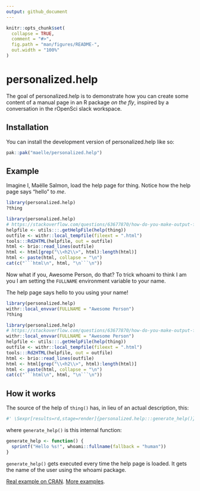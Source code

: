 ```yaml
---
output: github_document
---
```


<!-- README.md is generated from README.Rmd. Please edit that file -->

```r
knitr::opts_chunk$set(
  collapse = TRUE,
  comment = "#>",
  fig.path = "man/figures/README-",
  out.width = "100%"
)
```

# personalized.help

<!-- badges: start -->
<!-- badges: end -->

The goal of personalized.help is to demonstrate how you can create some content of a manual page in an R package _on the fly_, inspired by a conversation in the rOpenSci slack workspace.

## Installation

You can install the development version of personalized.help like so:

``` r
pak::pak("maelle/personalized.help")
```

## Example

Imagine I, Maëlle Salmon, load the help page for thing.
Notice how the help page says "hello" to _me_.

```r
library(personalized.help)
?thing
```

```r
library(personalized.help)
# https://stackoverflow.com/questions/63677870/how-do-you-make-output-from-help-function-display-in-rmarkdown-document
helpfile <- utils:::.getHelpFile(help(thing))
outfile <- withr::local_tempfile(fileext = ".html")
tools:::Rd2HTML(helpfile, out = outfile)
html <- brio::read_lines(outfile)
html <- html[grep("\\<h2\\>", html):length(html)]
html <- paste(html, collapse = "\n")
cat(c("```html\n", html, "\n```\n"))
```

Now what if you, Awesome Person, do that?
To trick whoami to think I am you I am setting the `FULLNAME` environment variable to your name.

The help page says hello to you using your name!

```r
library(personalized.help)
withr::local_envvar(FULLNAME = "Awesome Person")
?thing
```

```r
library(personalized.help)
# https://stackoverflow.com/questions/63677870/how-do-you-make-output-from-help-function-display-in-rmarkdown-document
withr::local_envvar(FULLNAME = "Awesome Person")
helpfile <- utils:::.getHelpFile(help(thing))
outfile <- withr::local_tempfile(fileext = ".html")
tools:::Rd2HTML(helpfile, out = outfile)
html <- brio::read_lines(outfile)
html <- html[grep("\\<h2\\>", html):length(html)]
html <- paste(html, collapse = "\n")
cat(c("```html\n", html, "\n```\n"))
```

## How it works

The source of the help of `thing()` has, in lieu of an actual description, this:

```r
#' \Sexpr[results=rd,stage=render]{personalized.help:::generate_help()}
```

where `generate_help()` is this internal function:

```r
generate_help <- function() {
  sprintf("Hello %s!", whoami::fullname(fallback = "human"))
}
```

`generate_help()` gets executed every time the help page is loaded.
It gets the name of the user using the whoami package.

[Real example on CRAN](https://github.com/cran/stevedore/blob/74b63bfcff2af200367fbd78febfd2d36855d500/R/help.R#L4).
[More examples](https://github.com/search?q=\Sexpr[results%3Drd%2Cstage%3Drender]+user%3Acran&type=code&ref=advsearch).
